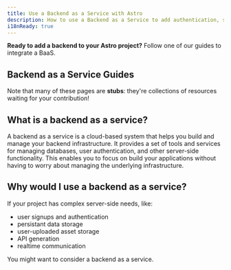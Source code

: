 ```yaml
---
title: Use a Backend as a Service with Astro
description: How to use a Backend as a Service to add authentication, storage and data
i18nReady: true
---
```


**Ready to add a backend to your Astro project?** Follow one of our guides to integrate a BaaS.

## Backend as a Service Guides

<BackendAsAServiceGuidesNav />

Note that many of these pages are **stubs**: they're collections of resources waiting for your contribution!

## What is a backend as a service?

A backend as a service is a cloud-based system that helps you build and manage your backend infrastructure. It provides a set of tools and services for managing databases, user authentication, and other server-side functionality. This enables you to focus on build your applications without having to worry about managing the underlying infrastructure.

## Why would I use a backend as a service?

If your project has complex server-side needs, like:
- user signups and authentication
- persistant data storage
- user-uploaded asset storage
- API generation
- realtime communication

You might want to consider a backend as a service.
